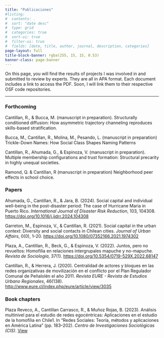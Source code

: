 ```yaml
---
title: "Publicaciones"
#listing:
#  contents: .
#  sort: "date desc"
#  type: grid
#  categories: true
#  sort-ui: true
#  filter-ui: true
#  fields: [date, title, author, journal, description, categories]
page-layout: full
title-block-banner: rgba(255, 15, 15, 0.53)
banner-class: page-banner
---
```



On this page, you will find the results of projects I was involved in and submitted to review by experts. They are all in APA format. Each document includes a link to access the PDF. Soon, I will link them to their respective OSF code repositories.

---

### Forthcoming

Cantillan, R., & Bucca, M. (manuscript in preparation). Structurally conditioned diffusion: How asymmetric trajectory channeling reproduces skills-based stratification.

Bucca, M., Cantillan, R., Molina, M., Pesando, L. (manuscript in preparation) Trickle-Down Names: How Social Class Shapes Naming Patterns

Cantillan, R., Ahumada, G., & Espinoza, V. (manuscript in preparation). Multiple membership configurations and trust formation: Structural precarity in highly unequal societies.

Ramond, Q. & Cantillan, R (manuscript in preparation) Neighborhood peer effects in school choice. 

### Papers

Ahumada, G., Cantillan, R., & Jara, B. (2024). Social capital and individual well-being in the post-disaster period: The case of Hurricane Maria in Puerto Rico. _International Journal of Disaster Risk Reduction_, 103, 104308. [https://doi.org/10.1016/j.ijdrr.2024.104308](https://doi.org/10.1016/j.ijdrr.2024.104308)[<i class="fas fa-file-pdf"></i>](pdf/1-s2.0-S2212420924000700-main.pdf)


Garreton, M., Espinoza, V., & Cantillan, R. (2021). Social capital in the urban context: Diversity and social contacts in Chilean cities. _Journal of Urban Affairs_, 0(0), 1–20. [https://doi.org/10.1080/07352166.2021.1974302](https://doi.org/10.1080/07352166.2021.1974302)
[<i class="fas fa-file-pdf"></i>](pdf/Social-capital-urban-context.pdf)

Plaza, A., Cantillan, R., Beck, G., & Espinoza, V. (2022). Juntos, pero no revueltos: Homofilia en relaciones intergrupales mapuche y no-mapuche. _Revista de Sociología_, 37(1). [https://doi.org/10.5354/0719-529X.2022.68147](https://doi.org/10.5354/0719-529X.2022.68147)
[<i class="fas fa-file-pdf"></i>](pdf/document.pdf)

Cantillan, R., & Herrera, J. (2020). Centralidad de actores y bloques en las redes organizativas de movilización en el conflicto por el Plan Regulador Comunal de Peñalolén el año 2011. _Revista EURE - Revista de Estudios Urbano Regionales_, 46(138). [http://www.eure.cl/index.php/eure/article/view/3035](http://www.eure.cl/index.php/eure/article/view/3035)
[<i class="fas fa-file-pdf"></i>](pdf/3035-20945-2-PB.pdf)

### Book chapters 

Plaza Reveco, A., Cantillan Carrasco, R., & Muñoz Rojas, B. (2023). Análisis multinivel para el estudio de redes egocéntricas: Aplicaciones en el estudio de la homofilia en Chile1. In "Redes Sociales: Teoría, métodos y aplicaciones en América Latina" (pp. 183–202). _Centro de Investigaciones Sociológicas (CIS)_. [View](https://libreria.cis.es/libros/redes-sociales-teoria-metodos-y-aplicaciones-en-america-latina/9788474769067/)

